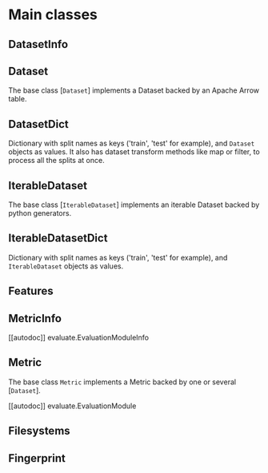 # Main classes

## DatasetInfo

## Dataset

The base class [`Dataset`] implements a Dataset backed by an Apache Arrow table.

## DatasetDict

Dictionary with split names as keys ('train', 'test' for example), and `Dataset` objects as values.
It also has dataset transform methods like map or filter, to process all the splits at once.

## IterableDataset

The base class [`IterableDataset`] implements an iterable Dataset backed by python generators.

## IterableDatasetDict

Dictionary with split names as keys ('train', 'test' for example), and `IterableDataset` objects as values.

## Features

## MetricInfo

[[autodoc]] evaluate.EvaluationModuleInfo

## Metric

The base class `Metric` implements a Metric backed by one or several [`Dataset`].

[[autodoc]] evaluate.EvaluationModule

## Filesystems

## Fingerprint
